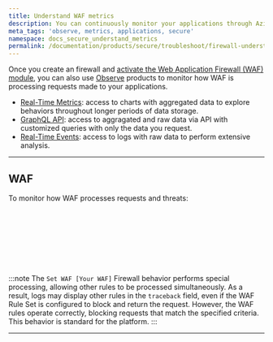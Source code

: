 ```yaml
---
title: Understand WAF metrics
description: You can continuously monitor your applications through Azion Observe products.
meta_tags: 'observe, metrics, applications, secure'
namespace: docs_secure_understand_metrics
permalink: /documentation/products/secure/troubleshoot/firewall-understand-metrics/
---
```



Once you create an firewall and [activate the Web Application Firewall (WAF) module](/en/documentation/products/guides/secure/edge-firewall-configure-main-settings/#modules), you can also use [Observe](/en/documentation/products/observe/) products to monitor how WAF is processing requests made to your applications.

- [Real-Time Metrics](/en/documentation/products/observe/real-time-metrics/): access to charts with aggregated data to explore behaviors throughout longer periods of data storage.
- [GraphQL API](/en/documentation/devtools/graphql-api/overview/): access to aggragated and raw data via API with customized queries with only the data you request.
- [Real-Time Events](/en/documentation/products/observe/real-time-events/): access to logs with raw data to perform extensive analysis.

---

## WAF

To monitor how WAF processes requests and threats:

<LinkButton link="/en/documentation/products/observe/real-time-metrics/#waf" label="view aggregated metrics" severity="secondary" /> <br></br>

<LinkButton link="/en/documentation/devtools/graphql-api/features/#datasets" label="query data" severity="secondary" /> <br></br>

<LinkButton link="/en/documentation/products/observe/real-time-events/#waf-events" label="view raw data" severity="secondary" /><br />

:::note
The `Set WAF [Your WAF]` Firewall behavior performs special processing, allowing other rules to be processed simultaneously. As a result, logs may display other rules in the `traceback` field, even if the WAF Rule Set is configured to block and return the request.  However, the WAF rules operate correctly, blocking requests that match the specified criteria. This behavior is standard for the platform.
:::



---

